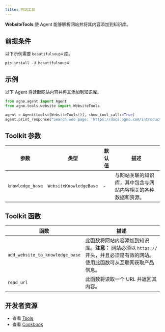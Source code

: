 ```yaml
---
title: 网站工具
---
```


**WebsiteTools** 使 Agent 能够解析网站并将其内容添加到知识库。

## 前提条件

以下示例需要 `beautifulsoup4` 库。

```shell
pip install -U beautifulsoup4
```

## 示例

以下 Agent 将读取网站内容并将其添加到知识库。

```python cookbook/tools/website_tools.py
from agno.agent import Agent
from agno.tools.website import WebsiteTools

agent = Agent(tools=[WebsiteTools()], show_tool_calls=True)
agent.print_response("Search web page: 'https://docs.agno.com/introduction'", markdown=True)
```

## Toolkit 参数

| 参数        | 类型                   | 默认值 | 描述                                                                                                            |
| ---------------- | ---------------------- | ------- | ---------------------------------------------------------------------------------------------------------------------- |
| `knowledge_base` | `WebsiteKnowledgeBase` | -       | 与网站关联的知识库，其中包含与网站内容相关的各种数据和资源。 |

## Toolkit 函数

| 函数                        | 描述                                                                                                                                                                                                          |
| ----------------------------- | --------------------------------------------------------------------------------------------------------------------------------------------------------------------------------------------------------------- |
| `add_website_to_knowledge_base` | 此函数将网站内容添加到知识库。**注意：** 网站必须以 `https://` 开头，并且必须是有效的网站。使用此函数可从互联网获取产品信息。 |
| `read_url`                      | 此函数将读取一个 URL 并返回其内容。                                                                                                                                                                  |

## 开发者资源

- 查看 [Tools](https://github.com/agno-agi/agno/blob/main/libs/agno/agno/tools/website.py)
- 查看 [Cookbook](https://github.com/agno-agi/agno/blob/main/cookbook/tools/website_tools.py)